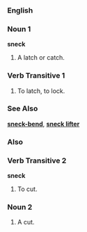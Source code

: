 ===English===
===Noun 1===
'''sneck'''
# A latch or catch.
===Verb Transitive 1===
# To latch, to lock.

===See Also===
'''[[sneck-bend]]''', '''[[sneck lifter]]'''

===Also===
===Verb Transitive 2===
'''sneck'''
# To cut.

===Noun 2===
# A cut.